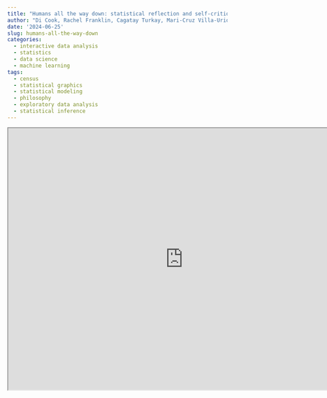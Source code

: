 ```yaml
---
title: "Humans all the way down: statistical reflection and self-critique for interactive data analysis"
author: "Di Cook, Rachel Franklin, Cagatay Turkay, Mari-Cruz Villa-Uriol, Levi Wolf"
date: '2024-06-25'
slug: humans-all-the-way-down
categories:
  - interactive data analysis
  - statistics
  - data science
  - machine learning
tags:
  - census
  - statistical graphics
  - statistical modeling
  - philosophy
  - exploratory data analysis
  - statistical inference
---
```


```{=html}
<iframe width="800" height="600" src="https://theory4ida.github.io/tmcf/posts/03-cultures/" title="Humans all the way down"></iframe>
```